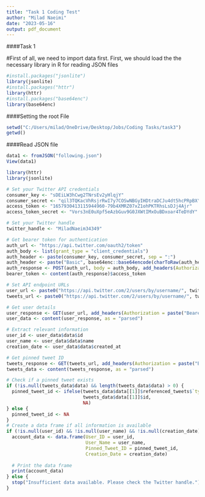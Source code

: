 ---
title: "Task 1 Coding Test"
author: "Milad Naeimi"
date: "2023-05-16"
output: pdf_document
---


####Task 1

#First of all, we need to import data first. First, we should load the the necessary library in R for reading JSON files
```{r}
#install.packages("jsonlite")
library(jsonlite)
#install.packages("httr")
library(httr)
#install.packages("base64enc")
library(base64enc)
```

####Setting the root File
```{r}
setwd("C:/Users/milad/OneDrive/Desktop/Jobs/Coding Tasks/task3")
getwd()
```

####Read JSON file
```{r}
data1 <- fromJSON("following.json")
View(data1)
```

```{r}
library(httr)
library(jsonlite)

# Set your Twitter API credentials
consumer_key <- "sDEiLW3hCwg2TNrsEv2yHlqjY"
consumer_secret <- "qil3TQKacVhRsjrRwI7y7COSwNBGyIHDtraDCJu4dt5hcPRpBX"
access_token <- "1657930413115944960-79b4XMRZ07xZ1ohPKTRhsLsDJj4Ajr"
access_token_secret <- "Vors3nE0uXpf5eAzbGuv9G0JXWtIMxOuBDxoar4TeDYdY"

# Set your Twitter handle
twitter_handle <- "MiladNaeim34349"

# Get bearer token for authentication
auth_url <- "https://api.twitter.com/oauth2/token"
auth_body <- list(grant_type = "client_credentials")
auth_header <- paste(consumer_key, consumer_secret, sep = ":")
auth_header <- paste("Basic", base64enc::base64encode(charToRaw(auth_header)), sep = " ")
auth_response <- POST(auth_url, body = auth_body, add_headers(Authorization = auth_header))
bearer_token <- content(auth_response)$access_token

# Set API endpoint URLs
user_url <- paste0("https://api.twitter.com/2/users/by/username/", twitter_handle)
tweets_url <- paste0("https://api.twitter.com/2/users/by/username/", twitter_handle, "/tweets")

# Get user details
user_response <- GET(user_url, add_headers(Authorization = paste("Bearer", bearer_token)))
user_data <- content(user_response, as = "parsed")

# Extract relevant information
user_id <- user_data$data$id
user_name <- user_data$data$name
creation_date <- user_data$data$created_at

# Get pinned tweet ID
tweets_response <- GET(tweets_url, add_headers(Authorization = paste("Bearer", bearer_token)))
tweets_data <- content(tweets_response, as = "parsed")

# Check if a pinned tweet exists
if (!is.null(tweets_data$data) && length(tweets_data$data) > 0) {
  pinned_tweet_id <- ifelse(tweets_data$data[[1]]$referenced_tweets$`type`[1] == "pinned",
                            tweets_data$data[[1]]$id,
                            NA)
} else {
  pinned_tweet_id <- NA
}
# Create a data frame if all information is available
if (!is.null(user_id) && !is.null(user_name) && !is.null(creation_date)) {
  account_data <- data.frame(User_ID = user_id,
                             User_Name = user_name,
                             Pinned_Tweet_ID = pinned_tweet_id,
                             Creation_Date = creation_date)
  
  # Print the data frame
  print(account_data)
} else {
  stop("Insufficient data available. Please check the Twitter handle.")
}
```


















































